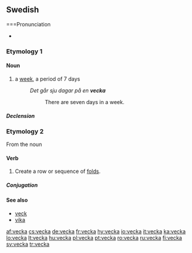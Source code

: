 ==Swedish==

===Pronunciation
* {{homophones|väcka}}

===Etymology 1===
{{etyl|non|sv}} {{term|vika|lang=non}}

====Noun====
{{infl|sv|noun|g=c}}

# a [[week]], a period of 7 days
#: ''Det går sju dagar på en '''vecka'''''
#:: There are seven days in a week.

=====Declension=====
{{sv-noun-reg-or|veck}}

===Etymology 2===
From the noun {{term|veck||lang=sv|fold, crease}}

====Verb====
{{infl|sv|verb}}

# Create a row or sequence of [[fold]]s.

=====Conjugation=====
{{sv-conj-wk}}

====See also====
* [[veck]]
* [[vika]]

[[af:vecka]]
[[cs:vecka]]
[[de:vecka]]
[[fr:vecka]]
[[hy:vecka]]
[[io:vecka]]
[[it:vecka]]
[[ka:vecka]]
[[lo:vecka]]
[[lt:vecka]]
[[hu:vecka]]
[[pl:vecka]]
[[pt:vecka]]
[[ro:vecka]]
[[ru:vecka]]
[[fi:vecka]]
[[sv:vecka]]
[[tr:vecka]]